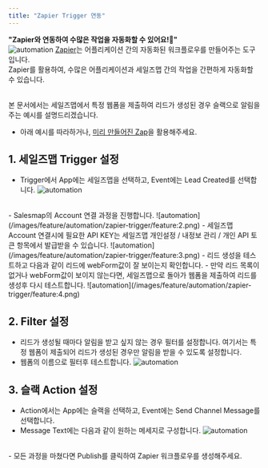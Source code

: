 ```yaml
---
title: "Zapier Trigger 연동"
---
```


**"Zapier와 연동하여 수많은 작업을 자동화할 수 있어요!🤖"** <br/>
![automation](/images/feature/automation/zapier-trigger/feature:0.png)
[Zapier](https://zapier.com/)는 어플리케이션 간의 자동화된 워크플로우를 만들어주는 도구입니다.<br/>
Zapier를 활용하여, 수많은 어플리케이션과 세일즈맵 간의 작업을 간편하게 자동화할 수 있습니다.<br/>
<br/>

본 문서에서는 세일즈맵에서 특정 웹폼을 제출하여 리드가 생성된 경우 슬랙으로 알림을 주는 예시를 설명드리겠습니다.
- 아래 예시를 따라하거나, [미리 만들어진 Zap](https://zapier.com/shared/dc66b61d7cfc5b8c7604372335457091d4e90c1d)을 활용해주세요.

## 1. 세일즈맵 Trigger 설정
- Trigger에서 App에는 세일즈맵을 선택하고, Event에는 Lead Created를 선택합니다.
![automation](/images/feature/automation/zapier-trigger/feature:1.png)
<br/>
- Salesmap의 Account 연결 과정을 진행합니다.
![automation](/images/feature/automation/zapier-trigger/feature:2.png)
- 세일즈맵 Account 연결시에 필요한 API KEY는 세일즈맵 개인설정 / 내정보 관리 / 개인 API 토큰 항목에서 발급받을 수 있습니다.
![automation](/images/feature/automation/zapier-trigger/feature:3.png)
- 리드 생성을 테스트하고 다음과 같이 리드에 webForm값이 잘 보이는지 확인합니다.
- 만약 리드 목록이 없거나 webForm값이 보이지 않는다면, 세일즈맵으로 돌아가 웹폼을 제출하여 리드를 생성후 다시 테스트합니다.
![automation](/images/feature/automation/zapier-trigger/feature:4.png)

## 2. Filter 설정
- 리드가 생성될 때마다 알림을 받고 싶지 않는 경우 필터를 설정합니다. 여기서는 특정 웹폼이 제출되어 리드가 생성된 경우만 알림을 받을 수 있도록 설정합니다.
- 웹폼의 이름으로 필터후 테스트합니다.
![automation](/images/feature/automation/zapier-trigger/feature:5.png)


## 3. 슬랙 Action 설정
- Action에서는 App에는 슬랙을 선택하고, Event에는 Send Channel Message를 선택합니다.
- Message Text에는 다음과 같이 원하는 메세지로 구성합니다.
![automation](/images/feature/automation/zapier-trigger/feature:6.png)
<br/>
- 모든 과정을 마쳤다면 Publish를 클릭하여 Zapier 워크플로우를 생성해주세요.